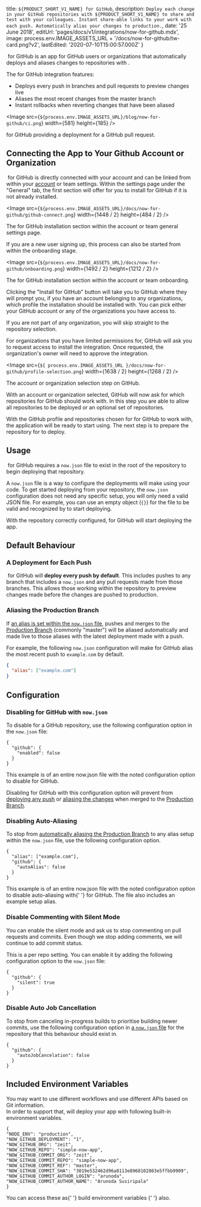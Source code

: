 
  title: `${PRODUCT_SHORT_V1_NAME} for GitHub`,
  description: `Deploy each change in your GitHub repositories with ${PRODUCT_SHORT_V1_NAME} to share and test with your colleagues. Instant share-able links to your work with each push. Automatically alias your changes to production.`,
  date: '25 June 2018',
  editUrl: 'pages/docs/v1/integrations/now-for-github.mdx',
  image: process.env.IMAGE_ASSETS_URL + '/docs/now-for-github/tw-card.png?v2',
  lastEdited: '2020-07-10T15:00:57.000Z'
}

​<ProductShortV1Name /> for GitHub is an app for GitHub users or organizations that automatically deploys and aliases changes to repositories with <ProductShortV1Name />.

The <ProductShortV1Name /> for GitHub integration features:

- Deploys every push in branches and pull requests to preview changes live
- Aliases the most recent changes from the master branch
- Instant rollbacks when reverting changes that have been aliased

<Image
  src={`${process.env.IMAGE_ASSETS_URL}/blog/now-for-github/ci.png`}
  width={581}
  height={185}
/>

<Caption>
  <ProductShortV1Name /> for GitHub providing a deployment for a GitHub pull
  request.
</Caption>

## Connecting the App to Your Github Account or Organization

​<ProductShortV1Name /> for GitHub is directly connected with your <OrgV1Name /> account and can be linked from within your [account](/account) or team settings. Within the settings page under the "General" tab, the first section will offer for you to install <ProductShortV1Name /> for GitHub if it is not already installed.

<Image
  src={`${process.env.IMAGE_ASSETS_URL}/docs/now-for-github/github-connect.png`}
  width={1448 / 2}
  height={484 / 2}
/>

<Caption>
  The <ProductShortV1Name /> for GitHub installation section within the account
  or team general settings page.
</Caption>

If you are a new user signing up, this process can also be started from within the onboarding stage.

<Image
  src={`${process.env.IMAGE_ASSETS_URL}/docs/now-for-github/onboarding.png`}
  width={1492 / 2}
  height={1212 / 2}
/>

<Caption>
  The <ProductShortV1Name /> for GitHub installation section within the account
  or team onboarding.
</Caption>

Clicking the "Install <ProductShortV1Name /> for GitHub" button will take you to GitHub where they will prompt you, if you have an account belonging to any organizations, which profile the installation should be installed with. You can pick either your GitHub account or any of the organizations you have access to.

If you are not part of any organization, you will skip straight to the repository selection.

For organizations that you have limited permissions for, GitHub will ask you to request access to install the integration. Once requested, the organization's owner will need to approve the integration.

<Image
  src={`${
    process.env.IMAGE_ASSETS_URL
  }/docs/now-for-github/profile-selection.png`}
  width={1638 / 2}
  height={1268 / 2}
/>

<Caption>The account or organization selection step on GitHub.</Caption>

With an account or organization selected, GitHub will now ask for which repositories <ProductShortV1Name /> for GitHub should work with. In this step you are able to allow all repositories to be deployed or an optional set of repositories.

With the GitHub profile and repositories chosen for <ProductShortV1Name /> for GitHub to work with, the application will be ready to start using. The next step is to prepare the repository for <ProductShortV1Name /> to deploy.

## Usage

​<ProductShortV1Name /> for GitHub requires a `now.json` file to exist in the root of the repository to begin deploying that repository.

A `now.json` file is a way to configure the deployments <ProductShortV1Name /> will make using your code. To get started deploying from your repository, the `now.json` configuration does not need any specific setup, you will only need a valid JSON file. For example, you can use an empty object (`{}`) for the file to be valid and recognized by <ProductShortV1Name /> to start deploying.

With the repository correctly configured, <ProductShortV1Name /> for GitHub will start deploying the app.

## Default Behaviour

### A Deployment for Each Push

​<ProductShortV1Name /> for GitHub will **deploy every push by default**. This includes pushes to any branch that includes a `now.json` and any pull requests made from those branches. This allows those working within the repository to preview changes made before the changes are pushed to production.

### Aliasing the Production Branch

If [an alias is set within the `now.json` file](/docs/features/aliases), pushes and merges to the [Production Branch](/docs/v2/git-integrations#production-branch) (commonly "master") will be aliased automatically and made live to those aliases with the latest deployment made with a push.

For example, the following `now.json` configuration will make <ProductShortV1Name /> for GitHub alias the most recent push to `example.com` by default.

```json
{
  "alias": ["example.com"]
}
```

## Configuration

### Disabling <NameWrapper name={PRODUCT_SHORT_V1_NAME} /> for GitHub with `now.json`

To disable <ProductShortV1Name /> for a GitHub repository, use the following configuration option in the `now.json` file:

```
{
  "github": {
    "enabled": false
  }
}
```

<Caption>
  This example is of an entire <InlineCode>now.json</InlineCode> file with the
  noted configuration option to disable <ProductShortV1Name /> for GitHub.
</Caption>

Disabling <ProductShortV1Name /> for GitHub with this configuration option will prevent <ProductShortV1Name /> from [deploying any push](#a-deployment-for-each-push) or [aliasing the changes](#aliasing-the-production-branch) when merged to the [Production Branch](/docs/v2/git-integrations#production-branch).

### Disabling Auto-Aliasing

To stop <ProductShortV1Name /> from [automatically aliasing the Production Branch](#aliasing-the-production-branch) to any alias setup within the `now.json` file, use the following configuration option.

```
{
  "alias": ["example.com"],
  "github": {
    "autoAlias": false
  }
}
```

<Caption>
  This example is of an entire <InlineCode>now.json</InlineCode> file with the
  noted configuration option to disable auto-aliasing with{' '}
  <ProductShortV1Name /> for GitHub. The file also includes an example setup
  alias.
</Caption>

### Disable Commenting with Silent Mode

You can enable the silent mode and ask us to stop commenting on pull requests and commits. Even though we stop adding comments, we will continue to add commit status.

This is a per repo setting. You can enable it by adding the following configuration option to the `now.json` file:

```
{
  "github": {
    "silent": true
  }
}
```

### Disable Auto Job Cancellation

To stop <ProductShortV1Name /> from canceling in-progress builds to prioritise building newer commits, use the following configuration option in [a `now.json` file](/docs/v1/features/configuration) for the repository that this behaviour should exist in.

```
{
  "github": {
    "autoJobCancelation": false
  }
}
```

## Included Environment Variables

You may want to use different workflows and use different APIs based on Git information.<br/>
In order to support that, <ProductShortV1Name /> will deploy your app with following built-in environment variables.

```
{
"NODE_ENV": "production",
"NOW_GITHUB_DEPLOYMENT": "1",
"NOW_GITHUB_ORG": "zeit",
"NOW_GITHUB_REPO": "simple-now-app",
"NOW_GITHUB_COMMIT_ORG": "zeit",
"NOW_GITHUB_COMMIT_REPO": "simple-now-app",
"NOW_GITHUB_COMMIT_REF": "master",
"NOW_GITHUB_COMMIT_SHA": "3019e532462d96a8113e8968102803e5ffbb9909",
"NOW_GITHUB_COMMIT_AUTHOR_LOGIN": "arunoda",
"NOW_GITHUB_COMMIT_AUTHOR_NAME": "Arunoda Susiripala"
}
```

<Note>
  You can access these as{' '}
  <Link href="/docs/v1/features/build-env-and-secrets">
    build environment variables
  </Link>{' '}
  also.
</Note>

